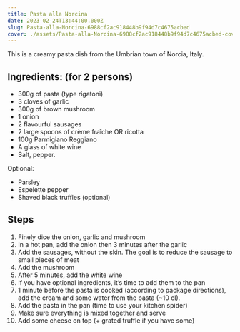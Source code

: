 ```yaml
---
title: Pasta alla Norcina
date: 2023-02-24T13:44:00.000Z
slug: Pasta-alla-Norcina-6988cf2ac918448b9f94d7c4675acbed
cover: ./assets/Pasta-alla-Norcina-6988cf2ac918448b9f94d7c4675acbed-cover.jpg
---
```


This is a creamy pasta dish from the Umbrian town of Norcia, Italy.

## Ingredients: (for 2 persons)

- 300g of pasta (type rigatoni)
- 3 cloves of garlic
- 300g of brown mushroom
- 1 onion
- 2 flavourful sausages
- 2 large spoons of crème fraîche OR ricotta
- 100g Parmigiano Reggiano
- A glass of white wine
- Salt, pepper.

Optional:

- Parsley
- Espelette pepper
- Shaved black truffles (optional)

## Steps

1. Finely dice the onion, garlic and mushroom
2. In a hot pan, add the onion then 3 minutes after the garlic
3. Add the sausages, without the skin. The goal is to reduce the sausage to small pieces of meat
4. Add the mushroom
5. After 5 minutes, add the white wine
6. If you have optional ingredients, it’s time to add them to the pan
7. 1 minute before the pasta is cooked (according to package directions), add the cream and some
   water from the pasta (~10 cl).
8. Add the pasta in the pan (time to use your kitchen spider)
9. Make sure everything is mixed together and serve
10. Add some cheese on top (+ grated truffle if you have some)
